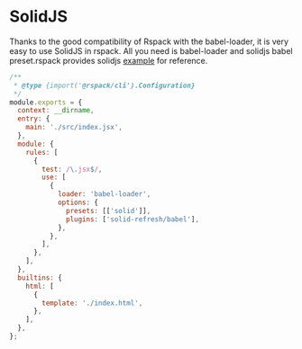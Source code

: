 # SolidJS

Thanks to the good compatibility of Rspack with the babel-loader, it is very easy to use SolidJS in rspack. All you need is babel-loader and solidjs babel preset.rspack provides solidjs [example](https://github.com/modern-js-dev/rspack/tree/main/examples/solid) for reference.

```js title="rspack.config.js"
/**
 * @type {import('@rspack/cli').Configuration}
 */
module.exports = {
  context: __dirname,
  entry: {
    main: './src/index.jsx',
  },
  module: {
    rules: [
      {
        test: /\.jsx$/,
        use: [
          {
            loader: 'babel-loader',
            options: {
              presets: [['solid']],
              plugins: ['solid-refresh/babel'],
            },
          },
        ],
      },
    ],
  },
  builtins: {
    html: [
      {
        template: './index.html',
      },
    ],
  },
};
```
